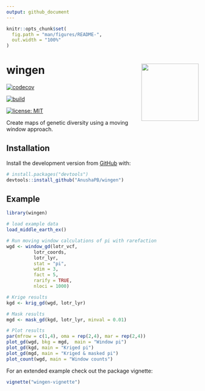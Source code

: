 ```yaml
---
output: github_document
---
```


<!-- README.md is generated from README.Rmd. Please edit that file -->

```r
knitr::opts_chunk$set(
  fig.path = "man/figures/README-",
  out.width = "100%"
)
```

# wingen <img src="man/figures/logo.png" align="right" height=150 />

<!-- badges: start -->
<!-- [![R-CMD-check](https://github.com/AnushaPB/wingen/actions/workflows/check-release.yaml/badge.svg)](https://github.com/AnushaPB/wingen/actions/workflows/check-release.yaml) -->
[![codecov](https://codecov.io/gh/AnushaPB/wingen/branch/main/graph/badge.svg?token=P4Z35HFR4Y)](https://codecov.io/gh/AnushaPB/wingen)

[![build](https://github.com/AnushaPB/wingen/actions/workflows/test-coverage.yaml/badge.svg)](https://github.com/AnushaPB/wingen/actions/workflows/test-coverage.yaml)

[![license: MIT](https://img.shields.io/badge/License-MIT-yellow.svg)](https://opensource.org/licenses/MIT)
<!-- badges: end -->

Create maps of genetic diversity using a moving window approach.

## Installation

Install the development version from [GitHub](https://github.com/) with:

``` r
# install.packages("devtools")
devtools::install_github("AnushaPB/wingen")
```

## Example

```r
library(wingen)

# load example data
load_middle_earth_ex()
```

```r
# Run moving window calculations of pi with rarefaction
wgd <- window_gd(lotr_vcf,
          lotr_coords,
          lotr_lyr,
          stat = "pi",
          wdim = 3,
          fact = 5,
          rarify = TRUE,
          nloci = 1000)

# Krige results
kgd <- krig_gd(wgd, lotr_lyr)

# Mask results
mgd <- mask_gd(kgd, lotr_lyr, minval = 0.01)

# Plot results
par(mfrow = c(1,4), oma = rep(2,4), mar = rep(2,4))
plot_gd(wgd, bkg = mgd,  main = "Window pi")
plot_gd(kgd, main = "Kriged pi")
plot_gd(mgd, main = "Kriged & masked pi")
plot_count(wgd, main = "Window counts")
```

For an extended example check out the package vignette:

``` r
vignette("wingen-vignette")
```


